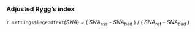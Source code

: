 ### Adjusted Rygg's index

`r settings$legendtext`(_SNA_) = ( _SNA_<sub>ass</sub> - _SNA_<sub>bad</sub> ) / ( _SNA_<sub>ref</sub> - _SNA_<sub>bad</sub> )

